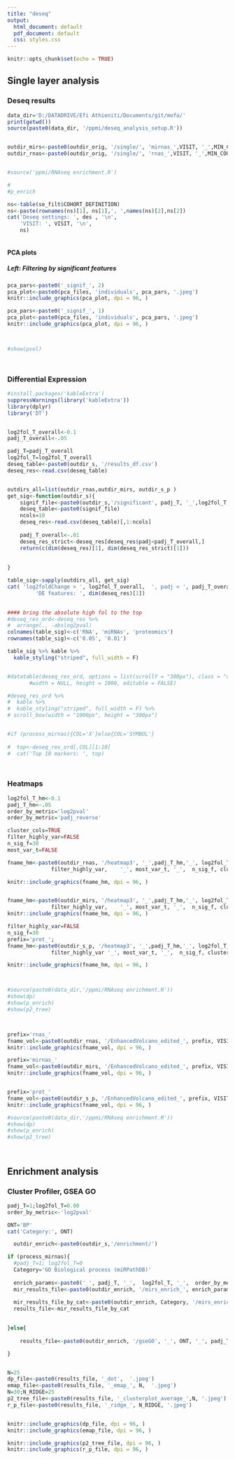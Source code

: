 ```yaml
---
title: "deseq"
output:
  html_document: default
  pdf_document: default
  css: styles.css
---
```


```r
knitr::opts_chunk$set(echo = TRUE)
```

## Single layer analysis 
### Deseq results 


```r

data_dir='D:/DATADRIVE/Efi Athieniti/Documents/git/mofa/'
print(getwd())
source(paste0(data_dir, '/ppmi/deseq_analysis_setup.R'))


outdir_mirs<-paste0(outdir_orig, '/single/', 'mirnas_',VISIT, '_',MIN_COUNT_M, '_coh_',sel_coh_s, '_',des)
outdir_rnas<-paste0(outdir_orig, '/single/', 'rnas_',VISIT, '_',MIN_COUNT_G, '_coh_',sel_coh_s, '_',des)


#source('ppmi/RNAseq enrichment.R')

#
#p_enrich


```

```r

ns<-table(se_filt$COHORT_DEFINITION)
ns<-paste(rownames(ns)[1], ns[1],', ',names(ns)[2],ns[2])
cat('Deseq settings: ', des , '\n', 
    'VISIT: ', VISIT, '\n', 
    ns)



```






#### PCA plots
##### Left: Filtering by significant features 

```r

pca_pars<-paste0('_signif_', 2)
pca_plot<-paste0(pca_files, 'individuals', pca_pars, '.jpeg')
knitr::include_graphics(pca_plot, dpi = 96, )

pca_pars<-paste0('_signif_', 1)
pca_plot<-paste0(pca_files, 'individuals', pca_pars, '.jpeg')
knitr::include_graphics(pca_plot, dpi = 96, )



#show(pvol)




```

### Differential Expression 


```r
#install.packages('kableExtra')
suppressWarnings(library('kableExtra'))
library(dplyr)
library('DT')


log2fol_T_overall<-0.1
padj_T_overall<-.05

padj_T=padj_T_overall
log2fol_T=log2fol_T_overall
deseq_table<-paste0(outdir_s, '/results_df.csv')
deseq_res<-read.csv(deseq_table)


outdirs_all=list(outdir_rnas,outdir_mirs, outdir_s_p )
get_sig<-function(outdir_s){
    signif_file<-paste0(outdir_s,'/significant', padj_T, '_',log2fol_T, '.csv')
    deseq_table<-paste0(signif_file)
    ncols=10 
    deseq_res<-read.csv(deseq_table)[,1:ncols]
    
    padj_T_overall<-.01
    deseq_res_strict<-deseq_res[deseq_res$padj<padj_T_overall,]
    return(c(dim(deseq_res)[1], dim(deseq_res_strict)[1]))
   
  
}

table_sig<-sapply(outdirs_all, get_sig) 
cat( 'log2foldChange > ', log2fol_T_overall,  ', padj < ', padj_T_overall,'\n',
         'DE features: ', dim(deseq_res)[1])
  

#### bring the absolute high fol to the top 
#deseq_res_ord<-deseq_res %>%
#  arrange(., -abslog2pval)
colnames(table_sig)<-c('RNA', 'miRNAs', 'proteomics')
rownames(table_sig)<-c('0.05', '0.01')

table_sig %>% kable %>%
  kable_styling("striped", full_width = F) 


#datatable(deseq_res_ord, options = list(scrollY = "300px"), class = "display", fillContainer = T, 
       #width = NULL, height = 1000, editable = FALSE) 

#deseq_res_ord %>%
#  kable %>%
#  kable_styling("striped", full_width = F) %>% 
# scroll_box(width = "1000px", height = "300px")


#if (process_mirnas){COL='X'}else{COL='SYMBOL'}
  
#  top<-deseq_res_ord[,COL][1:10]
#  cat('Top 10 markers: ', top)




```




### Heatmaps 
```r

log2fol_T_hm<-0.1
padj_T_hm<-.05
order_by_metric='log2pval'
order_by_metric='padj_reverse'

cluster_cols=TRUE
filter_highly_var=FALSE
n_sig_f=30
most_var_t=FALSE

fname_hm<-paste0(outdir_rnas, '/heatmap3', '_',padj_T_hm,'_', log2fol_T_hm ,order_by_metric, 'high_var_' ,
              filter_highly_var,    '_', most_var_t, '_',  n_sig_f, cluster_cols, '.jpeg')

knitr::include_graphics(fname_hm, dpi = 96, )


fname_hm<-paste0(outdir_mirs, '/heatmap3', '_',padj_T_hm,'_', log2fol_T_hm ,order_by_metric, 'high_var_' ,
              filter_highly_var,    '_', most_var_t, '_',  n_sig_f, cluster_cols, '.jpeg')
knitr::include_graphics(fname_hm, dpi = 96, )

filter_highly_var=FALSE
n_sig_f=30
prefix='prot_';
fname_hm<-paste0(outdir_s_p, '/heatmap3', '_',padj_T_hm,'_', log2fol_T_hm ,order_by_metric, 'high_var_' ,
              filter_highly_var '_', most_var_t, '_',  n_sig_f, cluster_cols, '.jpeg')

knitr::include_graphics(fname_hm, dpi = 96, )



#source(paste0(data_dir,'/ppmi/RNAseq enrichment.R'))
#show(dp)
#show(p_enrich)
#show(p2_tree)




```


```r




prefix='rnas_'
fname_vol<-paste0(outdir_rnas, '/EnhancedVolcano_edited_', prefix, VISIT,'.jpeg')
knitr::include_graphics(fname_vol, dpi = 96, )

prefix='mirnas_'
fname_vol<-paste0(outdir_mirs, '/EnhancedVolcano_edited_', prefix, VISIT,'.jpeg')
knitr::include_graphics(fname_vol, dpi = 96, )


prefix='prot_'
fname_vol<-paste0(outdir_s_p, '/EnhancedVolcano_edited_', prefix, VISIT,'.jpeg')
knitr::include_graphics(fname_vol, dpi = 96, )

#source(paste0(data_dir,'/ppmi/RNAseq enrichment.R'))
#show(dp)
#show(p_enrich)
#show(p2_tree)




```


## Enrichment analysis 
### Cluster Profiler, GSEA GO 

```r

padj_T=1;log2fol_T=0.00
order_by_metric<-'log2pval'

ONT='BP'
cat('Category:', ONT)

  outdir_enrich<-paste0(outdir_s,'/enrichment/')

if (process_mirnas){
  #padj_T=1; log2fol_T=0
  Category='GO Biological process (miRPathDB)'
  
  enrich_params<-paste0('_', padj_T, '_',  log2fol_T, '_',  order_by_metric)
  mir_results_file<-paste0(outdir_enrich, '/mirs_enrich_', enrich_params)
  
  mir_results_file_by_cat<-paste0(outdir_enrich, Category, '/mirs_enrich_', enrich_params)
  results_file<-mir_results_file_by_cat

  
}else{
  
    results_file<-paste0(outdir_enrich, '/gseGO', '_', ONT, '_', padj_T, '_',  log2fol_T, order_by_metric)

}


N=25
dp_file<-paste0(results_file, '_dot',  '.jpeg')
emap_file<-paste0(results_file, '_emap_', N,  '.jpeg')
N=30;N_RIDGE=25
p2_tree_file<-paste0(results_file, '_clusterplot_average_',N, '.jpeg')
r_p_file<-paste0(results_file, '_ridge_', N_RIDGE, '.jpeg')


knitr::include_graphics(dp_file, dpi = 96, )
knitr::include_graphics(emap_file, dpi = 96, )

knitr::include_graphics(p2_tree_file, dpi = 96, )
knitr::include_graphics(r_p_file, dpi = 96, )


```
